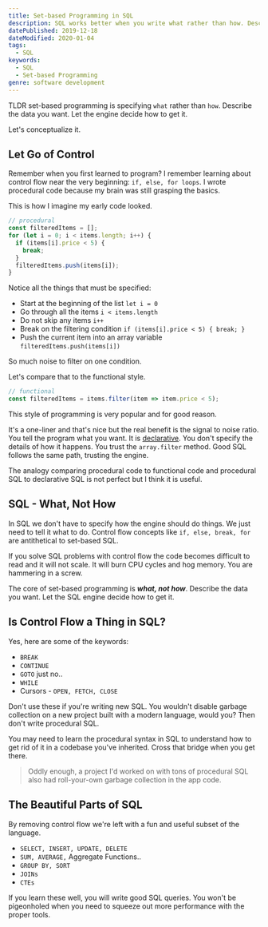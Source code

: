 ```yaml
---
title: Set-based Programming in SQL
description: SQL works better when you write what rather than how. Describe the data you want. Let the engine decide how to get it.
datePublished: 2019-12-18
dateModified: 2020-01-04
tags:
  - SQL
keywords:
  - SQL
  - Set-based Programming
genre: software development
---
```


TLDR set-based programming is specifying `what` rather than `how`. Describe the data you want. Let the engine decide how to get it.

Let's conceptualize it.

## Let Go of Control

Remember when you first learned to program? I remember learning about control flow near the very beginning: `if, else, for loops`. I wrote procedural code because my brain was still grasping the basics.

This is how I imagine my early code looked.

```js
// procedural
const filteredItems = [];
for (let i = 0; i < items.length; i++) {
  if (items[i].price < 5) {
    break;
  }
  filteredItems.push(items[i]);
}
```

Notice all the things that must be specified:

- Start at the beginning of the list `let i = 0`
- Go through all the items `i < items.length`
- Do not skip any items `i++`
- Break on the filtering condition `if (items[i].price < 5) { break; }`
- Push the current item into an array variable `filteredItems.push(items[i])`

So much noise to filter on one condition.

Let's compare that to the functional style.

```js
// functional
const filteredItems = items.filter(item => item.price < 5);
```

This style of programming is very popular and for good reason.

It's a one-liner and that's nice but the real benefit is the signal to noise ratio. You tell the program what you want. It is [declarative](https://en.wikipedia.org/wiki/Declarative_programming). You don't specify the details of how it happens. You trust the `array.filter` method. Good SQL follows the same path, trusting the engine.

The analogy comparing procedural code to functional code and procedural SQL to declarative SQL is not perfect but I think it is useful.

## SQL - What, Not How

In SQL we don't have to specify how the engine should do things. We just need to tell it what to do. Control flow concepts like `if, else, break, for` are antithetical to set-based SQL.

If you solve SQL problems with control flow the code becomes difficult to read and it will not scale. It will burn CPU cycles and hog memory. You are hammering in a screw.

The core of set-based programming is **_what, not how_**. Describe the data you want. Let the SQL engine decide how to get it.

## Is Control Flow a Thing in SQL?

Yes, here are some of the keywords:

- `BREAK`
- `CONTINUE`
- `GOTO` just no..
- `WHILE`
- Cursors - `OPEN, FETCH, CLOSE`

Don't use these if you're writing new SQL. You wouldn't disable garbage collection on a new project built with a modern language, would you? Then don't write procedural SQL.

You may need to learn the procedural syntax in SQL to understand how to get rid of it in a codebase you've inherited. Cross that bridge when you get there.

> Oddly enough, a project I'd worked on with tons of procedural SQL also had roll-your-own garbage collection in the app code.

## The Beautiful Parts of SQL

By removing control flow we're left with a fun and useful subset of the language.

- `SELECT, INSERT, UPDATE, DELETE`
- `SUM, AVERAGE,` Aggregate Functions..
- `GROUP BY, SORT`
- `JOINs`
- `CTEs`

If you learn these well, you will write good SQL queries. You won't be pigeonholed when you need to squeeze out more performance with the proper tools.
